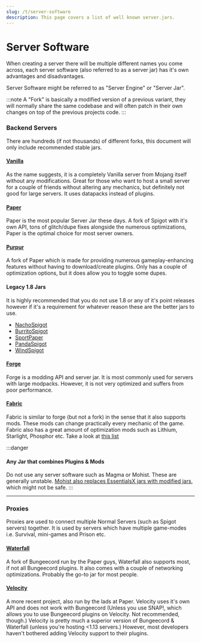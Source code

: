 ```yaml
---
slug: /t/server-software
description: This page covers a list of well known server.jars.
---
```


# Server Software

When creating a server there will be multiple different names you come across, each server software (also referred to as a server jar) has it's own advantages and disadvantages.

Server Software might be referred to as "Server Engine" or "Server Jar".

:::note 
A "Fork" is basically a modified version of a previous variant, they will normally share the same codebase and will often patch in their own changes on top of the previous projects code.
:::

### Backend Servers

There are hundreds (if not thousands) of different forks, this document will only include recommended stable jars.

#### [Vanilla](https://getbukkit.org/download/vanilla)

As the name suggests, it is a completely Vanilla server from Mojang itself without any modifications. Great for those who want to host a small server for a couple of friends without altering any mechanics, but definitely not good for large servers. It uses datapacks instead of plugins.

#### [Paper](https://papermc.io/downloads)

Paper is the most popular Server Jar these days. A fork of Spigot with it's own API, tons of glitch/dupe fixes alongside the numerous optimizations, Paper is the optimal choice for most server owners.

#### [Purpur](https://purpurmc.org/downloads)

A fork of Paper which is made for providing numerous gameplay-enhancing features without having to download/create plugins. Only has a couple of optimization options, but it does allow you to toggle some dupes.

#### Legacy 1.8 Jars

It is highly recommended that you do not use 1.8 or any of it's point releases however if it's a requirement for whatever reason these are the better jars to use.
 - [NachoSpigot](https://github.com/CobbleSword/NachoSpigot)
 - [BurritoSpigot](https://github.com/CobbleSword/BurritoSpigot)
 - [SportPaper](https://github.com/Electroid/SportPaper)
 - [PandaSpigot](https://github.com/hpfxd/PandaSpigot)
 - [WindSpigot](https://github.com/Wind-Development/WindSpigot)

#### [Forge](https://files.minecraftforge.net/net/minecraftforge/forge/)

Forge is a modding API and server jar. It is most commonly used for servers with large modpacks. However, it is not very optimized and suffers from poor performance.

#### [Fabric](https://fabricmc.net/)

Fabric is similar to forge (but not a fork) in the sense that it also supports mods. These mods can change practically every mechanic of the game. Fabric also has a great amount of optimization mods such as Lithium, Starlight, Phosphor etc. Take a look at [this list](https://github.com/NordicGamerFE/usefulmods)

:::danger
#### Any Jar that combines Plugins & Mods

Do not use any server software such as Magma or Mohist. These are generally unstable. [Mohist also replaces EssentialsX jars with modified jars](https://essentialsx.net/do-not-use-mohist.html), which might not be safe.
:::

---

### Proxies

Proxies are used to connect multiple Normal Servers (such as Spigot servers) together. It is used by servers which have multiple game-modes i.e. Survival, mini-games and Prison etc.

#### [Waterfall](https://papermc.io/downloads#Waterfall)

A fork of Bungeecord run by the Paper guys, Waterfall also supports most, if not all Bungeecord plugins. It also comes with a couple of networking optimizations. Probably the go-to jar for most people.

#### [Velocity](https://papermc.io/downloads#Velocity)

A more recent project, also run by the lads at Paper. Velocity uses it's own API and does not work with Bungeecord (Unless you use SNAP!, which allows you to use Bungeecord plugins on Velocity. Not recommended, though.) Velocity is pretty much a superior version of Bungeecord & Waterfall (unless you're hosting <1.13 servers.) However, most developers haven't bothered adding Velocity support to their plugins.


















